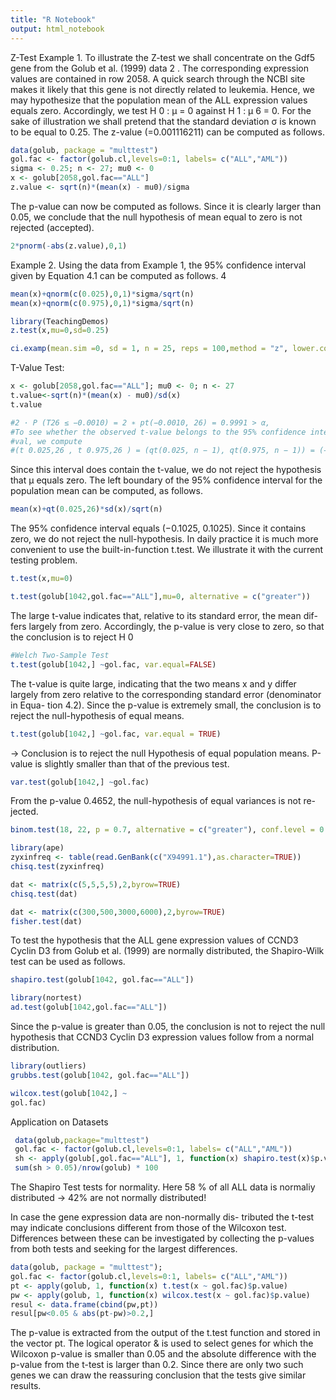 ```yaml
---
title: "R Notebook"
output: html_notebook
---
```

Z-Test
Example 1. To illustrate the Z-test we shall concentrate on the Gdf5
gene from the Golub et al. (1999) data 2 . The corresponding expression
values are contained in row 2058. A quick search through the NCBI site
makes it likely that this gene is not directly related to leukemia. Hence,
we may hypothesize that the population mean of the ALL expression values
equals zero. Accordingly, we test H 0 : µ = 0 against H 1 : µ 6 = 0. For the sake
of illustration we shall pretend that the standard deviation σ is known to be
equal to 0.25. The z-value (=0.001116211) can be computed as follows.
```r
data(golub, package = "multtest")
gol.fac <- factor(golub.cl,levels=0:1, labels= c("ALL","AML"))
sigma <- 0.25; n <- 27; mu0 <- 0
x <- golub[2058,gol.fac=="ALL"]
z.value <- sqrt(n)*(mean(x) - mu0)/sigma

```
The p-value can now be computed as follows. Since it is clearly larger than 0.05, we conclude that the null hypothesis of
mean equal to zero is not rejected (accepted).
```r
2*pnorm(-abs(z.value),0,1)
```
Example 2. Using the data from Example 1, the 95% confidence interval
given by Equation 4.1 can be computed as follows. 4
```r
mean(x)+qnorm(c(0.025),0,1)*sigma/sqrt(n)
mean(x)+qnorm(c(0.975),0,1)*sigma/sqrt(n)
```
```r
library(TeachingDemos)
z.test(x,mu=0,sd=0.25)
```

```r
ci.examp(mean.sim =0, sd = 1, n = 25, reps = 100,method = "z", lower.conf=0.025, upper.conf=0.975)
```
 T-Value Test: 
```r
x <- golub[2058,gol.fac=="ALL"]; mu0 <- 0; n <- 27
t.value<-sqrt(n)*(mean(x) - mu0)/sd(x)
t.value

#2 · P (T26 ≤ −0.0010) = 2 ∗ pt(−0.0010, 26) = 0.9991 > α,
#To see whether the observed t-value belongs to the 95% confidence inter-
#val, we compute
#(t 0.025,26 , t 0.975,26 ) = (qt(0.025, n − 1), qt(0.975, n − 1)) = (−2.055, 2.055).
```
Since this interval does contain the t-value, we do not reject the hypothesis
that µ equals zero. The left boundary of the 95% confidence interval for the
population mean can be computed, as follows.
```r
mean(x)+qt(0.025,26)*sd(x)/sqrt(n)
```
The 95% confidence interval equals (−0.1025, 0.1025). Since it contains zero,
we do not reject the null-hypothesis.
In daily practice it is much more convenient to use the built-in-function
t.test. We illustrate it with the current testing problem.
```r
t.test(x,mu=0)

t.test(golub[1042,gol.fac=="ALL"],mu=0, alternative = c("greater"))
```
The large t-value indicates that, relative to its standard error, the mean dif-
fers largely from zero. Accordingly, the p-value is very close to zero, so that
the conclusion is to reject H 0
```r
#Welch Two-Sample Test
t.test(golub[1042,] ~gol.fac, var.equal=FALSE)
```
The t-value is quite large, indicating that the two means x and y differ largely
from zero relative to the corresponding standard error (denominator in Equa-
tion 4.2). Since the p-value is extremely small, the conclusion is to reject the
null-hypothesis of equal means.
```r
t.test(golub[1042,] ~gol.fac, var.equal = TRUE)
```
-> Conclusion is to reject the null Hypothesis of equal population means. P-value is slightly smaller than that of the previous test. 
```r
var.test(golub[1042,] ~gol.fac)
```
From the p-value 0.4652, the null-hypothesis of equal variances is not re-
jected.
```r
binom.test(18, 22, p = 0.7, alternative = c("greater"), conf.level = 0.95)
```
```r
library(ape)
zyxinfreq <- table(read.GenBank(c("X94991.1"),as.character=TRUE))
chisq.test(zyxinfreq)
```

```r
dat <- matrix(c(5,5,5,5),2,byrow=TRUE)
chisq.test(dat)

dat <- matrix(c(300,500,3000,6000),2,byrow=TRUE)
fisher.test(dat)
```

To test the hypothesis that the ALL gene expression values
of CCND3 Cyclin D3 from Golub et al. (1999) are normally distributed, the
Shapiro-Wilk test can be used as follows.


```r
shapiro.test(golub[1042, gol.fac=="ALL"])

library(nortest)
ad.test(golub[1042,gol.fac=="ALL"])
```

Since the p-value is greater than 0.05, the conclusion is not to reject the null
hypothesis that CCND3 Cyclin D3 expression values follow from a normal
distribution.

```r
library(outliers)
grubbs.test(golub[1042, gol.fac=="ALL"])
```

```r
wilcox.test(golub[1042,] ~
gol.fac)
```
Application on Datasets

```r
 data(golub,package="multtest")
 gol.fac <- factor(golub.cl,levels=0:1, labels= c("ALL","AML"))
 sh <- apply(golub[,gol.fac=="ALL"], 1, function(x) shapiro.test(x)$p.value)
 sum(sh > 0.05)/nrow(golub) * 100
```
The Shapiro Test tests for normality. Here 58 % of all ALL data is normaliy distributed -> 42% are not normally distributed! 

In case the gene expression data are non-normally dis-
tributed the t-test may indicate conclusions different from those of the Wilcoxon
test. Differences between these can be investigated by collecting the p-values
from both tests and seeking for the largest differences.
```r
data(golub, package = "multtest");
gol.fac <- factor(golub.cl,levels=0:1, labels= c("ALL","AML"))
pt <- apply(golub, 1, function(x) t.test(x ~ gol.fac)$p.value)
pw <- apply(golub, 1, function(x) wilcox.test(x ~ gol.fac)$p.value)
resul <- data.frame(cbind(pw,pt))
resul[pw<0.05 & abs(pt-pw)>0.2,]
```
The p-value is extracted from the output of the t.test function and stored
in the vector pt. The logical operator & is used to select genes for which the
Wilcoxon p-value is smaller than 0.05 and the absolute difference with the
p-value from the t-test is larger than 0.2. Since there are only two such genes
we can draw the reassuring conclusion that the tests give similar results.
